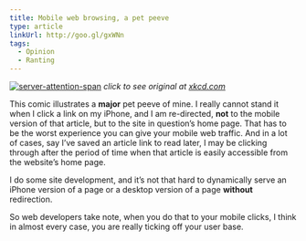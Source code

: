 ```yaml
---
title: Mobile web browsing, a pet peeve
type: article
linkUrl: http://goo.gl/gxWNn
tags:
  - Opinion
  - Ranting
---
```


[![server-attention-span](/assets/uploads/server_attention_span.png)](http://goo.gl/yofxa) _click to see original at [xkcd.com](http://xkcd.com/869/)_

This comic illustrates a **major** pet peeve of mine. I really cannot stand it when I click a link on my iPhone, and I am re-directed, **not** to the mobile version of that article, but to the site in question’s home page. That has to be the worst experience you can give your mobile web traffic. And in a lot of cases, say I’ve saved an article link to read later, I may be clicking through after the period of time when that article is easily accessible from the website’s home page.

I do some site development, and it’s not that hard to dynamically serve an iPhone version of a page or a desktop version of a page **without** redirection.

So web developers take note, when you do that to your mobile clicks, I think in almost every case, you are really ticking off your user base.
